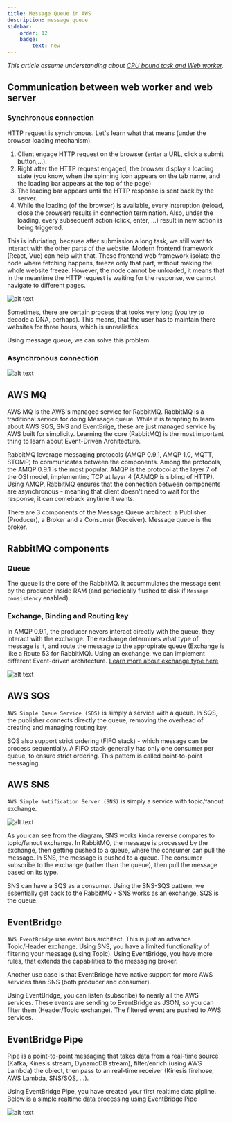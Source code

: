 ```yaml
---
title: Message Queue in AWS
description: message queue
sidebar:
    order: 12
    badge:
        text: new
---
```


*This article assume understanding about [CPU bound task and Web worker](/others/web-workers/).*


## Communication between web worker and web server

### Synchronous connection

HTTP request is synchronous. Let's learn what that means (under the browser loading mechanism).

1. Client engage HTTP request on the browser (enter a URL, click a submit button,...).
2. Right after the HTTP request engaged, the browser display a loading state (you know, when the spinning icon appears on the tab name, and the loading bar appears at the top of the page)
3. The loading bar appears until the HTTP response is sent back by the server.
4. While the loading (of the browser) is available, every interuption (reload, close the browser) results in connection termination. Also, under the loading, every subsequent action (click, enter, ...) result in new action is being triggered.

This is infuriating, because after submission a long task, we still want to interact with the other parts of the website. Modern frontend framework (React, Vue) can help with that. These frontend web framework isolate the node where fetching happens, freeze only that part, without making the whole website freeze. However, the node cannot be unloaded, it means that in the meantime the HTTP request is waiting for the response, we cannot navigate to different pages.


![alt text](image-4.png)

Sometimes, there are certain process that tooks very long (you try to decode a DNA, perhaps). This means, that the user has to maintain there websites for three hours, which is unrealistics. 

Using message queue, we can solve this problem

### Asynchronous connection

![alt text](image-2.png)


## AWS MQ

AWS MQ is the AWS's managed service for RabbitMQ. RabbitMQ is a traditional service for doing Message queue. While it is tempting to learn about AWS SQS, SNS and EventBrige, these are just managed service by AWS built for simplicity. Learning the core (RabbitMQ) is the most important thing to learn about Event-Driven Architecture.


RabbitMQ leverage messaging protocols (AMQP 0.9.1, AMQP 1.0, MQTT, STOMP) to communicates between the components. Among the protocols, the AMQP 0.9.1 is the most popular. AMQP is the protocol at the layer 7 of the OSI model, implementing TCP at layer 4 (AAMQP is sibling of HTTP). Using AMQP, RabbitMQ ensures that the connection between components are asynchronous - meaning that client doesn't need to wait for the response, it can comeback anytime it wants.

There are 3 components of the Message Queue architect: a Publisher (Producer), a Broker and a Consumer (Receiver). Message queue is the broker.

## RabbitMQ components

### Queue

The queue is the core of the RabbitMQ. It accummulates the message sent by the producer inside RAM (and periodically flushed to disk if `Message consistency` enabled). 

### Exchange, Binding and Routing key

In AMQP 0.9.1, the producer nevers interact directly with the queue, they interact with the exchange. The exchange determines what type of message is it, and route the message to the appropirate queue (Exchange is like a Route 53 for RabbitMQ). Using an exchange, we can implement different Event-driven architecture. [Learn more about exchange type here](https://www.cloudamqp.com/blog/part4-rabbitmq-for-beginners-exchanges-routing-keys-bindings.html)


![alt text](image-5.png)

## AWS SQS

`AWS Simple Queue Service (SQS)` is simply a service with a queue. In SQS, the publisher connects directly the queue, removing the overhead of creating and managing routing key. 

SQS also support strict ordering (FIFO stack) - which message can be process sequentially. A FIFO stack generally has only one consumer per queue, to ensure strict ordering. This pattern is called point-to-point messaging.

## AWS SNS

`AWS Simple Notification Server (SNS)` is simply a service with topic/fanout exchange.

![alt text](image-6.png)

As you can see from the diagram, SNS works kinda reverse compares to topic/fanout exchange. In RabbitMQ, the message is processed by the exchange, then getting pushed to a queue, where the consumer can pull the message. In SNS, the message is pushed to a queue. The consumer subscribe to the exchange (rather than the queue), then pull the message based on its type.

SNS can have a SQS as a consumer. Using the SNS-SQS pattern, we essentially get back to the RabbitMQ - SNS works as an exchange, SQS is the queue.

## EventBridge

`AWS EventBridge` use event bus architect. This is just an advance Topic/Header exchange. Using SNS, you have a limited functionality of filtering your message (using Topic). Using EventBridge, you have more rules, that extends the capabilities to the messaging broker.

Another use case is that EventBridge have native support for more AWS services than SNS (both producer and consumer).

Using EventBridge, you can listen (subscribe) to nearly all the AWS services. These events are sending to EventBridge as JSON, so you can filter them (Header/Topic exchange). The filtered event are pushed to AWS services.

## EventBridge Pipe

Pipe is a point-to-point messaging that takes data from a real-time source (Kafka, Kinesis stream, DynamoDB stream), filter/enrich (using AWS Lambda) the object, then pass to an real-time receiver (Kinesis firehose, AWS Lambda, SNS/SQS, ...).

Using EventBridge Pipe, you have created your first realtime data pipline. Below is a simple realtime data processing using EventBridge Pipe

![alt text](image-7.png)
